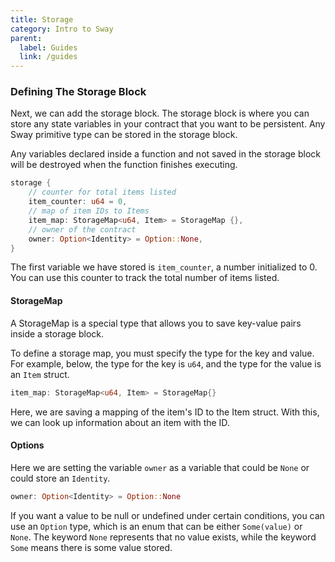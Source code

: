 ```yaml
---
title: Storage
category: Intro to Sway
parent:
  label: Guides
  link: /guides
---
```


### Defining The Storage Block

Next, we can add the storage block. The storage block is where you can store any state variables in your contract that you want to be persistent. Any Sway primitive type can be stored in the storage block.

Any variables declared inside a function and not saved in the storage block will be destroyed when the function finishes executing.

```rust
storage {
    // counter for total items listed
    item_counter: u64 = 0,
    // map of item IDs to Items
    item_map: StorageMap<u64, Item> = StorageMap {},
    // owner of the contract
    owner: Option<Identity> = Option::None,
}
```

The first variable we have stored is `item_counter`, a number initialized to 0. You can use this counter to track the total number of items listed.

#### StorageMap

A StorageMap is a special type that allows you to save key-value pairs inside a storage block. 

To define a storage map, you must specify the type for the key and value. For example, below, the type for the key is `u64`, and the type for the value is an `Item` struct.

```rust
item_map: StorageMap<u64, Item> = StorageMap{}
```

Here, we are saving a mapping of the item's ID to the Item struct. With this, we can look up information about an item with the ID. 

#### Options

Here we are setting the variable `owner` as a variable that could be `None` or could store an `Identity`.

```rust
owner: Option<Identity> = Option::None
```

If you want a value to be null or undefined under certain conditions, you can use an `Option` type, which is an enum that can be either `Some(value)` or `None`. The keyword `None` represents that no value exists, while the keyword `Some` means there is some value stored.
